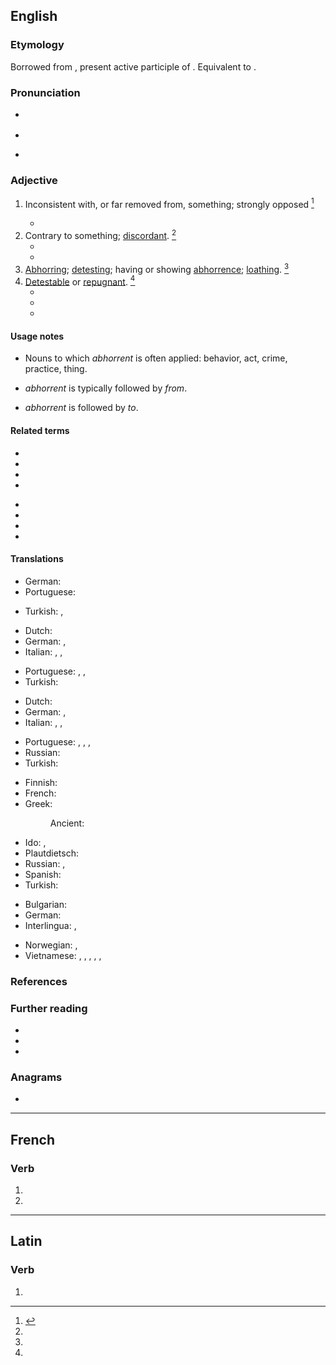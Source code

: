 ==English==

===Etymology===
Borrowed from {{bor|en|la|abhorrens|abhorrēns, abhorrēntis}}, present active participle of {{m|la|abhorreō||abhor}}. Equivalent to {{suffix|en|abhor|ent}}.

===Pronunciation===
* {{a|UK}} {{IPA|en|/æbˈ(h)ɒɹ.ənt/|/əbˈ(h)ɒɹ.ənt/}}
* {{audio|en|LL-Q1860 (eng)-Vealhurl-abhorrent.wav|Audio (RP)}}
* {{a|US}} {{IPA|en|/æbˈhɔɹ.ənt/|/æbˈhɑɹ.ənt/}}

===Adjective===
{{en-adj}}

# {{lb|en|archaic}} Inconsistent with, or far removed from, something; strongly opposed {{defdate|Late 16<sup>th</sup> century.}}<ref name=SOED>{{R:SOED5|page=4}}</ref>
#: {{ux|en|'''abhorrent''' thoughts}}
#* {{quote-book|en|year=1803|author=Edmund Burke|title=Reflections on the Revolution in France|passage=The persons most '''abhorrent''' from blood, and treason, and arbitrary confiscation, might remain silent spectators of this civil war between the vices.|url=http://books.google.com/books?id=99gcAAAAMAAJ&dq=%22The%20persons%20most%20abhorrent%20from%20blood%20and%20treason%22&pg=PA248#v=onepage&f=false}}
# Contrary to something; [[discordant]]. {{defdate|Mid 17<sup>th</sup> century.}}<ref name=SOED/>
#* {{quote-book|en|year=1827|author={{w|Edward Gibbon}}|title=The History of the Decline And Fall of the Roman Empire
|passage=This legal, and, as it should seem, injudicious profanation, so '''abhorrent''' to out stricter principles, was received with a very faint murmur, ...|url=http://books.google.com/books?id=rwoMAAAAYAAJ&dq=%22Injudicious%20profanation%2C%20so%20abhorrent%20to%20our%20stricter%20principles.%22&pg=PA82#v=onepage&f=false}}
#* {{quote-book|en|year=1990|author=James Hankins|title=Plato in the Italian Renaissance|passage=In establishing his ideal state he expressed some opinions utterly '''abhorrent''' to our customs and ways of living. He believed, for instance, that all wives should be held in common ... with the result that no one could tell his own children from those of a perfect stranger.|url=http://books.google.com/books?id=BLgfAAAAIAAJ&lpg=PA65&dq=abhorrent&pg=PA65#v=onepage&q=abhorrent&f=false}}
# [[abhor|Abhorring]]; [[detesting]]; having or showing [[abhorrence]]; [[loathing]]. {{defdate|Mid 18<sup>th</sup> century.}}<ref name=SOED/>
# [[detestable|Detestable]] or [[repugnant]]. {{defdate|Early 19<sup>th</sup> century.}}<ref name=SOED/>
#* {{quote-book|en|year=1833|author={{w|Isaac Taylor}}|title=Fanaticism|passage=If Pride, '''abhorrent''' as it is, and if Ambition, ...|url=http://books.google.com/books?id=uX0NAAAAYAAJ&dq=%22Pride%2C%20abhorrent'%20as%20it%20is%22&pg=PA3#v=onepage&q&f=false}}
#* {{quote-book|en|year=1936|title=On Being Human|author=Paul E. More|passage=That, I protest, is a doctrine psychologically impossible and ethically '''abhorrent'''.|url=http://books.google.com/books?id=qRDpbuo8t14C&lpg=PA181&dq=abhorrent&pg=PA181#v=onepage&q&f=false}}
#* {{quote-book|en|year=1822|author=Richard Clover|title=Leonidas|passage=The arts of pleasure in despotic courts I spurn, '''abhorrent'''; in a spotless heart I look for pleasure.|url=http://books.google.com/books?id=DbEDAAAAQAAJ&dq=The%20arts%20of%20pleasure%20in%20despotic%20courts%20I%20spurn%20abhorrent&pg=PA205#v=onepage&f=false}}

====Usage notes====
* Nouns to which ''abhorrent'' is often applied: behavior, act, crime, practice, thing.
* {{sense|opposed}} ''abhorrent'' is typically followed by ''from''.
* {{sense|contrary}} ''abhorrent'' is followed by ''to''.

====Related terms====
{{rel-top}}
* {{l|en|abhor}}
* {{l|en|abhorred}}
* {{l|en|abhorrence}}
* {{l|en|abhorrency}}
{{rel-mid}}
* {{l|en|abhorrently}}
* {{l|en|abhorrer}}
* {{l|en|abhorrible}}
* {{l|en|abhorring}}
{{rel-bottom}}

====Translations====
{{trans-top|inconsistent with}}
* German: {{t|de|unverträglich}}
* Portuguese: {{t|pt|incompatível}}
{{trans-mid}}
* Turkish: {{t|tr|uyuşmaz}}, {{t+|tr|bağdaşmaz}}
{{trans-bottom}}

{{trans-top|contrary or discordant}}
* Dutch: {{t+|nl|onverenigbaar}}
* German: {{t+|de|unvereinbar}}, {{t+|de|konträr}}
* Italian: {{t+|it|contrario}}, {{t+|it|incompatibile}}, {{t+|it|contro}}
{{trans-mid}}
* Portuguese: {{t+|pt|contrário}}, {{t|pt|incompatível}}, {{t+|pt|discordante}}
* Turkish: {{t+|tr|karşıt}}
{{trans-bottom}}

{{trans-top|detesting; showing abhorrence}}
* Dutch: {{t+|nl|weerzinwekkend}}
* German: {{t+|de|abstossend}}, {{t+|de|abscheulich}}
* Italian: {{t+|it|ripugnante}}, {{t+|it|disgustoso}}, {{t+|it|odioso}}
{{trans-mid}}
* Portuguese: {{t+|pt|detestável}}, {{t+|pt|repugnante}}, {{t+|pt|odioso}}, {{t+|pt|horroroso}}
* Russian: {{t|ru|[[испытывающий]] [[отвращение]]}}
* Turkish: {{t|tr|tiksinmiş}}
{{trans-bottom}}

{{trans-top|detestable or repugnant}}
* Finnish: {{t+|fi|kammottava}}
* French: {{t+|fr|répugnant}}
* Greek:
*: Ancient: {{t|grc|στυγνός}}
{{trans-mid}}
* Ido: {{t+|io|abomininda}}, {{t+|io|odiinda}}
* Plautdietsch: {{t|pdt|wadalich}}
* Russian: {{t+|ru|отвратительный}}, {{t+|ru|омерзительный}}
* Spanish: {{t+|es|repugnante}}
* Turkish: {{t+|tr|tiksindirici}}
{{trans-bottom}}

{{checktrans-top}}
* Bulgarian: {{t-check|bg|отвратителен, гнусен|sc=Cyrl}}
* German: {{t+check|de|verabscheuungswürdig}}
* Interlingua: {{t-check|ia|abhorrente}}, {{t-check|ia|repugnante}}
{{trans-mid}}
* Norwegian: {{t-check|no|avskyelig}}, {{t-check|no|vemmelig}}
* Vietnamese: {{t+check|vi|ghê tởm}}, {{t+check|vi|đáng ghét}}, {{t-check|vi|trái với}}, {{t-check|vi|mâu thuẫn với}}, {{t-check|vi|không hợp với}}, {{t-check|vi|ghét cay ghét đắng}}
{{trans-bottom}}

===References===
<references/>

===Further reading===
* {{R:Webster 1913}}
* {{R:Century 1911}}
* {{R:OneLook}}

===Anagrams===
* {{anagrams|en|a=abehnorrt|earthborn}}

----

==French==

===Verb===
{{head|fr|verb form}}

# {{inflection of|fr|abhorrer||3|p|pres|ind}}
# {{inflection of|fr|abhorrer||3|p|pres|sub}}

----

==Latin==

===Verb===
{{la-verb-form|abhorrent}}

# {{inflection of|la|abhorreō||3|p|pres|actv|ind}}